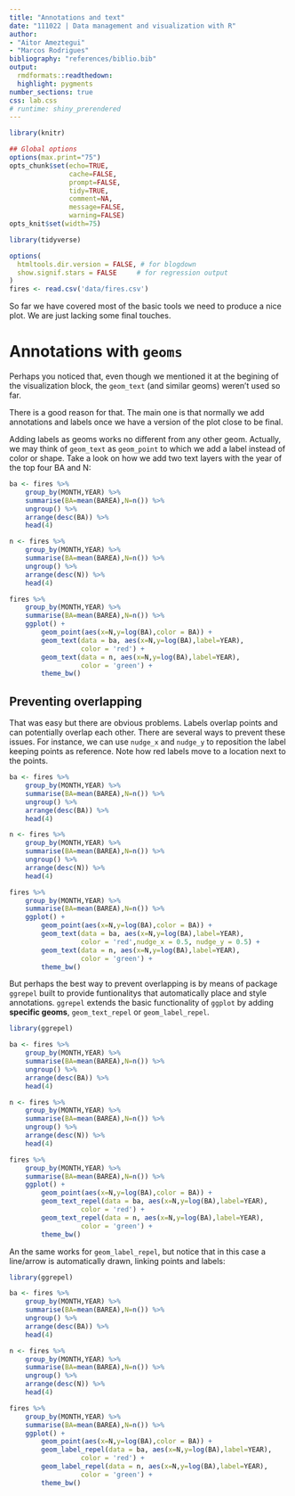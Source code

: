 ```yaml
---
title: "Annotations and text"
date: "111022 | Data management and visualization with R"
author: 
- "Aitor Ameztegui"
- "Marcos Rodrigues"
bibliography: "references/biblio.bib"
output:
  rmdformats::readthedown:
  highlight: pygments
number_sections: true
css: lab.css
# runtime: shiny_prerendered
---
```

  
  
```r

library(knitr)

## Global options
options(max.print="75")
opts_chunk$set(echo=TRUE,
               cache=FALSE,
               prompt=FALSE,
               tidy=TRUE,
               comment=NA,
               message=FALSE,
               warning=FALSE)
opts_knit$set(width=75)
```


```r
library(tidyverse)

options(
  htmltools.dir.version = FALSE, # for blogdown
  show.signif.stars = FALSE     # for regression output
)
fires <- read.csv('data/fires.csv')
```

So far we have covered most of the basic tools we need to produce a nice plot. We are just lacking some final touches. 

# Annotations with `geoms`

Perhaps you noticed that, even though we mentioned it at the begining of the visualization block, the `geom_text` (and similar geoms) weren't used so far.

There is a good reason for that. The main one is that normally we add annotations and labels once we have a version of the plot close to be final.

Adding labels as geoms works no different from any other geom. Actually, we may think of `geom_text` as  `geom_point` to which we add a label instead of color or shape. Take a look on how we add two text layers with the year of the top four BA and N:

```r

ba <- fires %>%
    group_by(MONTH,YEAR) %>%
    summarise(BA=mean(BAREA),N=n()) %>%
    ungroup() %>%
    arrange(desc(BA)) %>%
    head(4)

n <- fires %>%
    group_by(MONTH,YEAR) %>%
    summarise(BA=mean(BAREA),N=n()) %>%
    ungroup() %>%
    arrange(desc(N)) %>%
    head(4)

fires %>%
    group_by(MONTH,YEAR) %>%
    summarise(BA=mean(BAREA),N=n()) %>%
    ggplot() +
        geom_point(aes(x=N,y=log(BA),color = BA)) +
        geom_text(data = ba, aes(x=N,y=log(BA),label=YEAR),
                  color = 'red') +
        geom_text(data = n, aes(x=N,y=log(BA),label=YEAR),
                  color = 'green') +
        theme_bw()
```

## Preventing overlapping

That was easy but there are obvious problems. Labels overlap points and can potentially overlap each other. There are several ways to prevent these issues. For instance, we can use `nudge_x` and `nudge_y` to reposition the label keeping points as reference. Note how red labels move to a location next to the points.

```r

ba <- fires %>%
    group_by(MONTH,YEAR) %>%
    summarise(BA=mean(BAREA),N=n()) %>%
    ungroup() %>%
    arrange(desc(BA)) %>%
    head(4)

n <- fires %>%
    group_by(MONTH,YEAR) %>%
    summarise(BA=mean(BAREA),N=n()) %>%
    ungroup() %>%
    arrange(desc(N)) %>%
    head(4)

fires %>%
    group_by(MONTH,YEAR) %>%
    summarise(BA=mean(BAREA),N=n()) %>%
    ggplot() +
        geom_point(aes(x=N,y=log(BA),color = BA)) +
        geom_text(data = ba, aes(x=N,y=log(BA),label=YEAR),
                  color = 'red',nudge_x = 0.5, nudge_y = 0.5) +
        geom_text(data = n, aes(x=N,y=log(BA),label=YEAR),
                  color = 'green') +
        theme_bw()
```
 
But perhaps the best way to prevent overlapping is by means of package `ggrepel` built to provide funtionalitys that automatically place and style annotations. `ggrepel` extends the basic functionality of `ggplot` by adding **specific geoms**, `geom_text_repel` or `geom_label_repel`.
 
```r

library(ggrepel)

ba <- fires %>%
    group_by(MONTH,YEAR) %>%
    summarise(BA=mean(BAREA),N=n()) %>%
    ungroup() %>%
    arrange(desc(BA)) %>%
    head(4)

n <- fires %>%
    group_by(MONTH,YEAR) %>%
    summarise(BA=mean(BAREA),N=n()) %>%
    ungroup() %>%
    arrange(desc(N)) %>%
    head(4)

fires %>%
    group_by(MONTH,YEAR) %>%
    summarise(BA=mean(BAREA),N=n()) %>%
    ggplot() +
        geom_point(aes(x=N,y=log(BA),color = BA)) +
        geom_text_repel(data = ba, aes(x=N,y=log(BA),label=YEAR),
                  color = 'red') +
        geom_text_repel(data = n, aes(x=N,y=log(BA),label=YEAR),
                  color = 'green') +
        theme_bw()
```

An the same works for `geom_label_repel`, but notice that in this case a line/arrow is automatically drawn, linking points and labels:

```r

library(ggrepel)

ba <- fires %>%
    group_by(MONTH,YEAR) %>%
    summarise(BA=mean(BAREA),N=n()) %>%
    ungroup() %>%
    arrange(desc(BA)) %>%
    head(4)

n <- fires %>%
    group_by(MONTH,YEAR) %>%
    summarise(BA=mean(BAREA),N=n()) %>%
    ungroup() %>%
    arrange(desc(N)) %>%
    head(4)

fires %>%
    group_by(MONTH,YEAR) %>%
    summarise(BA=mean(BAREA),N=n()) %>%
    ggplot() +
        geom_point(aes(x=N,y=log(BA),color = BA)) +
        geom_label_repel(data = ba, aes(x=N,y=log(BA),label=YEAR),
                  color = 'red') +
        geom_label_repel(data = n, aes(x=N,y=log(BA),label=YEAR),
                  color = 'green') +
        theme_bw()
```